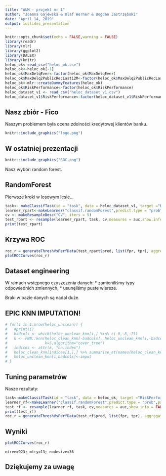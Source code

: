 ```yaml
---
title: "WUM - projekt nr 1"
author: "Joanna Gajewska & Olaf Werner & Bogdan Jastrzębski"
date: "April 14, 2019"
output: ioslides_presentation
---
```


```r
knitr::opts_chunk$set(echo = FALSE,warning = FALSE)
library(readr)
library(mlr)
library(ggplot2)
library(DALEX)
library(knitr)
heloc_ok<-read_csv("heloc_ok.csv")
heloc_ok<-heloc_ok[-1]
heloc_ok$MaxDelqEver<-factor(heloc_ok$MaxDelqEver)
heloc_ok$MaxDelq2PublicRecLast12M<-factor(heloc_ok$MaxDelq2PublicRecLast12M)
heloc_ok<-mlr::createDummyFeatures(heloc_ok)
heloc_ok$RiskPerformance<-factor(heloc_ok$RiskPerformance)
heloc_dataset_v1 <- read_csv("heloc_dataset_v1.csv")
heloc_dataset_v1$RiskPerformance<-factor(heloc_dataset_v1$RiskPerformance)
```
## Nasz zbiór - Fico
Naszym problemem była ocena zdolności kredytowej klientów banku. 

```r
knitr::include_graphics("logo.png")
```

## W ostatniej prezentacji

```r
knitr::include_graphics("ROC.png")
```
Nasz wybór: random forest.

## RandomForest

Pierwsze kroki w losowym lesie...

```r
task<- makeClassifTask(id = "task", data = heloc_dataset_v1, target ="RiskPerformance")
learner_rpart<-makeLearner("classif.randomForest",predict.type = "prob")
cv <- makeResampleDesc("CV", iters = 5)
test_rpart <- resample(learner_rpart, task, cv,measures = auc,show.info = FALSE)
print(test_rpart)
```

## Krzywa ROC
```r
roc_r = generateThreshVsPerfData(test_rpart$pred, list(fpr, tpr), aggregate = TRUE)
plotROCCurves(roc_r)
```

## Dataset engineering

W ramach wstępnego czyszczenia danych:
* zamieniliśmy typy odpowiednich zmiennych,
* usunęliśmy puste wiersze.

Braki w bazie danych są nadal duże. 

## EPIC KNN IMPUTATION!

```r
# for(i in 1:nrow(heloc_unclean)) {
#   #print(i)
#   badcols <- which(heloc_unclean_knn[i,] %in% c(-9,-8,-7))
#   k <- FNN::knn(heloc_clean_knn[-badcols], heloc_unclean_knn[i,-badcols], cl=heloc_clean[[1]],
#                 k=5,algorithm="cover_tree")
#   indices <- attr(k, "nn.index")
#   heloc_clean_knn[indices[1,],] %>% summarise_at(names(heloc_clean_knn)[badcols],mean)->imput
#   heloc_unclean_knn[i,badcols]<-imput
# }
```

## Tuning parametrów
Nasze rezultaty:
 
```r
task<-makeClassifTask(id = "task", data = heloc_ok, target ="RiskPerformance")
learner_rf<-makeLearner("classif.randomForest",predict.type = "prob",par.vals =list(ntree=923,mtry=13,nodesize=36))
test_rf <- resample(learner_rf, task, cv,measures = auc,show.info = FALSE)
print(test_rf)
roc_r = generateThreshVsPerfData(test_rf$pred, list(fpr, tpr), aggregate = TRUE)
```
 
## Wyniki

```r
plotROCCurves(roc_r)
```

```
ntree=923; mtry=13; nodesize=36
```
## Dziękujemy za uwagę

